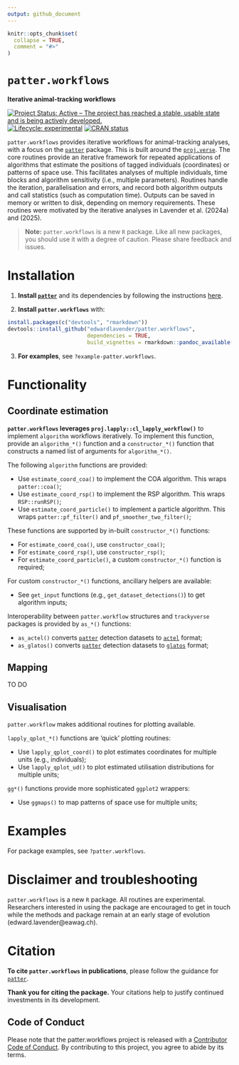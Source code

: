 ```yaml
---
output: github_document
---
```


```r
knitr::opts_chunk$set(
  collapse = TRUE,
  comment = "#>"
)
```

# `patter.workflows`
**Iterative animal-tracking workflows**

[![Project Status: Active – The project has reached a stable, usable state and is being actively developed.](https://www.repostatus.org/badges/latest/active.svg)](https://www.repostatus.org/#active)
[![Lifecycle: experimental](https://img.shields.io/badge/lifecycle-experimental-orange.svg)](https://lifecycle.r-lib.org/articles/stages.html#experimental)
[![CRAN status](https://www.r-pkg.org/badges/version/patter)](https://CRAN.R-project.org/package=patter)

`patter.workflows` provides iterative workflows for animal-tracking analyses, with a focus on the [`patter`](https://github.com/edwardlavender/patter) package. This is built around the [`proj.verse`](https://github.com/edwardlavender/proj.verse). The core routines provide an iterative framework for repeated applications of algorithms that estimate the positions of tagged individuals (coordinates) or patterns of space use. This facilitates analyses of multiple individuals, time blocks and algorithm sensitivity (i.e., multiple parameters). Routines handle the iteration, parallelisation and errors, and record both algorithm outputs and call statistics (such as computation time). Outputs can be saved in memory or written to disk, depending on memory requirements. These routines were motivated by the iterative analyses in Lavender et al. (2024a) and (2025). 

> **Note:**
> `patter.workflows` is a new `R` package. Like all new packages, you should use it with a degree of caution. Please share feedback and issues.

# Installation

1. **Install [`patter`](https://github.com/edwardlavender/patter)** and its dependencies by following the instructions [here](https://github.com/edwardlavender/patter).

2. **Install `patter.workflows`** with:

```r
install.packages(c("devtools", "rmarkdown"))
devtools::install_github("edwardlavender/patter.workflows", 
                         dependencies = TRUE, 
                         build_vignettes = rmarkdown::pandoc_available())
```

3. **For examples**, see `?example-patter.workflows`.

# Functionality 
    
## Coordinate estimation 

**`patter.workflows` leverages `proj.lapply::cl_lapply_workflow()`** to implement `algorithm` workflows iteratively. To implement this function, provide an `algorithm_*()` function and a `constructor_*()` function that constructs a named list of arguments for `algorithm_*()`. 

The following `algorithm` functions are provided:

  * Use `estimate_coord_coa()` to implement the COA algorithm. This wraps `patter::coa()`;
  * Use `estimate_coord_rsp()` to implement the RSP algorithm. This wraps `RSP::runRSP()`;
  * Use `estimate_coord_particle()` to implement a particle algorithm. This wraps `patter::pf_filter()` and `pf_smoother_two_filter()`;

These functions are supported by in-built `constructor_*()` functions:

  * For `estimate_coord_coa()`, use `constructor_coa()`;
  * For `estimate_coord_rsp()`, use `constructor_rsp()`;
  * For `estimate_coord_particle()`, a custom `constructor_*()` function is required;

For custom `constructor_*()` functions, ancillary helpers are available:

  * See `get_input` functions (e.g., `get_dataset_detections()`) to get algorithm inputs;

Interoperability between `patter.workflow` structures and `trackyverse` packages is provided by `as_*()` functions:

  * `as_actel()` converts [`patter`](https://github.com/edwardlavender/patter) detection datasets to [`actel`](https://github.com/hugomflavio/actel) format;
  * `as_glatos()` converts [`patter`](https://github.com/edwardlavender/patter) detection datasets to [`glatos`](https://github.com/ocean-tracking-network/glatos) format;
    
## Mapping
    
TO DO
    
## Visualisation 
    
`patter.workflow` makes  additional routines for plotting available.
    
`lapply_qplot_*()` functions are 'quick' plotting routines:

* Use `lapply_qplot_coord()` to plot estimates coordinates for multiple units (e.g., individuals);
* Use `lapply_qplot_ud()` to plot estimated utilisation distributions for multiple units;
    
`gg*()` functions provide more sophisticated `ggplot2` wrappers:

* Use `ggmaps()` to map patterns of space use for multiple units;

# Examples

For package examples, see `?patter.workflows`. 

# Disclaimer and troubleshooting 

`patter.workflows` is a new `R` package. All routines are experimental. Researchers interested in using the package are encouraged to get in touch while the methods and package remain at an early stage of evolution (edward.lavender@eawag.ch). 

# Citation 

**To cite `patter.workflows` in publications**, please follow the guidance for [`patter`](https://github.com/edwardlavender/patter). 

**Thank you for citing the package.** Your citations help to justify continued investments in its development.

## Code of Conduct

Please note that the patter.workflows project is released with a [Contributor Code of Conduct](https://contributor-covenant.org/version/2/1/CODE_OF_CONDUCT.html). By contributing to this project, you agree to abide by its terms.
